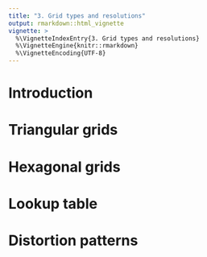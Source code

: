 ---
title: "3. Grid types and resolutions"
output: rmarkdown::html_vignette
vignette: >
  %\VignetteIndexEntry{3. Grid types and resolutions}
  %\VignetteEngine{knitr::rmarkdown}
  %\VignetteEncoding{UTF-8}
---

# Introduction

# Triangular grids

# Hexagonal grids

# Lookup table

# Distortion patterns
